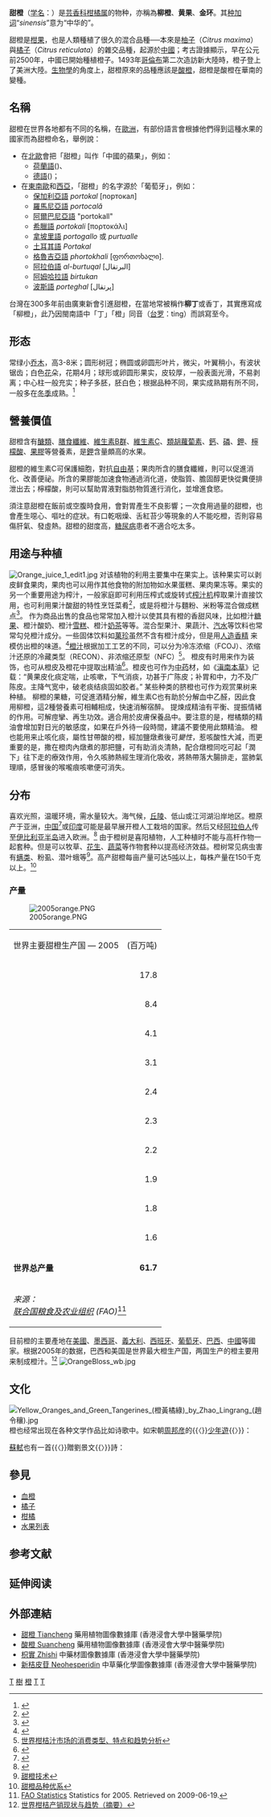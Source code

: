 {{distinguish|橙色}}
{{ctm}}
{{Speciesbox
| name = 橙
| image = OrangeBloss wb.jpg
| image_alt = Oranges on a tree
| genus = Citrus
| species = sinensis
| authority = ([[L.|L.]]) {{tsl|en|Osbeck||Osbeck}}, 1765{{r|theplantlist|GRIN}}
|synonyms=*''Citrus'' × ''sinensis''<br>{{small|(L.) Osbeck, 1765}}
}}

'''甜橙'''（[[学名|学名]]：{{lang|la|''Citrus sinensis''}}）是[[芸香科|芸香科]][[柑橘属|柑橘属]]的物种{{r|theplantlist|GRIN}}，亦稱為'''柳橙'''、'''黄果'''、'''金环'''。其[[种加词|种加词]]“''sinensis''”意为“中华的”。

甜橙是[[柑果|柑果]]，也是人類種植了很久的混合品種──本來是[[柚子|柚子]]（''Citrus maxima''）與[[橘子|橘子]]（''Citrus reticulata''）的雜交品種，起源於[[中國|中國]]；考古證據顯示，早在公元前2500年，中國已開始種植橙子。1493年[[哥倫布|哥倫布]]第二次造訪新大陸時，橙子登上了美洲大陸。[[生物學|生物學]]的角度上，甜橙原來的品種應該是[[酸橙|酸橙]]，甜橙是酸橙在華南的變種。

== 名稱 ==

甜橙在世界各地都有不同的名稱，在[[歐洲|歐洲]]，有部份語言會根據他們得到這種水果的國家而為甜橙命名，舉例說：
* 在[[北歐|北歐]]會把「甜橙」叫作「中國的蘋果」，例如：
** [[荷蘭語|荷蘭語]]({{lang|nl|''Sinaasappel''}})、
** [[德語|德語]]({{lang|de|''Apfelsine''}})；
* 在[[東南歐|東南歐]]和[[西亞|西亞]]，「甜橙」的名字源於「葡萄牙」，例如：
** [[保加利亞語|保加利亞語]] ''portokal'' [портокал]
** [[羅馬尼亞語|羅馬尼亞語]] ''portocală''
** [[阿爾巴尼亞語|阿爾巴尼亞語]] "portokall"
** [[希臘語|希臘語]] ''portokali'' [πορτοκάλι]
** [[拿坡里語|拿坡里語]] ''portogallo'' 或 ''purtualle''
** [[土耳其語|土耳其語]] ''Portakal''
** [[格魯吉亞語|格魯吉亞語]] ''phortokhali'' [ფორთოხალი].
** [[阿拉伯語|阿拉伯語]] ''al-burtuqal'' [البرتقال]
** [[阿姆哈拉語|阿姆哈拉語]] ''birtukan''
** [[波斯語|波斯語]] ''porteghal'' [پرتقال]

台灣在300多年前由廣東新會引進甜橙，在當地常被稱作'''柳丁'''或香丁，其實應寫成「柳橙」，此乃因閩南語中「丁」「橙」同音（[[台罗|台罗]]：ting）而誤寫至今。

== 形态 ==
常绿小[[乔木|乔木]]，高3-8米；圆形树冠；椭圆或卵圆形叶片，微尖，叶翼稍小，有波状锯齿；白色[[花|花]]朵，花期4月；球形或卵圆形果实，皮较厚，一般表面光滑，不易剥离；中心柱一般充实；种子多胚，胚白色；根据品种不同，果实成熟期有所不同，一般多在[[冬季|冬季]]成熟。<ref>{{Cite web |url=http://www.tcmlib.com/zy/html43/showdetail-343237312ce7949ce6a9992c7a79.html |title=甜橙 |access-date=2009-06-30 |archive-date=2011-07-08 |archive-url=https://web.archive.org/web/20110708132101/http://www.tcmlib.com/zy/html43/showdetail-343237312ce7949ce6a9992c7a79.html |dead-url=no }}</ref>

== 營養價值 ==
{{营养值 | name=生橙 | water =86.75 g| kJ =197| protein =0.94 g| fat =0.12 g| carbs =11.75 g| fiber =2.4 g| sugars =9.35 g| calcium_mg =40| iron_mg =0.1| magnesium_mg =10| phosphorus_mg =14| potassium_mg =181| sodium_mg =0| zinc_mg =0.07| manganese_mg =0.025| selenium_μg =0.5| vitC_mg =53.2| thiamin_mg =0.087| riboflavin_mg =0.04| niacin_mg =0.282| pantothenic_mg =0.25| vitB6_mg=0.06| folate_ug =30| choline_mg =8.4| vitB12_ug =0| vitA_ug =11| betacarotene_ug =71| lutein_ug =129| vitE_mg =0.18| vitD_iu =0| vitK_ug =0| satfat =0.015 g| monofat =0.023 g| polyfat =0.025 g| tryptophan =0.009 g| threonine =0.015 g| isoleucine =0.025 g| leucine =0.023 g| lysine =0.047 g| methionine =0.02 g| cystine =0.01 g| phenylalanine =0.031 g| tyrosine =0.016 g| valine =0.04 g| arginine =0.065 g| histidine =0.018 g| alanine =0.05 g| aspartic acid =0.114 g| glutamic acid =0.094 g| glycine =0.094 g| proline =0.046 g| serine =0.032 g| right=1 | source_usda=1 }}
甜橙含有[[醣類|醣類]]、[[膳食纖維|膳食纖維]]、[[維生素B群|維生素B群]]、[[維生素C|維生素C]]、[[類胡蘿蔔素|類胡蘿蔔素]]、[[鈣|鈣]]、[[磷|磷]]、[[鉀|鉀]]、[[檸檬酸|檸檬酸]]、[[果膠|果膠]]等營養素，是[[鉀|鉀]]含量頗高的水果。

甜橙的維生素C可保護細胞，對抗[[自由基|自由基]]；果肉所含的膳食纖維，則可以促進消化、改善便祕。所含的果膠能加速食物通過消化道，使脂質、膽固醇更快從糞便排泄出去；檸檬酸，則可以幫助胃液對脂肪物質進行消化，並增進食慾。

須注意甜橙在飯前或空腹時食用，會對胃產生不良影響；一次食用過量的甜橙，也會產生噁心、嘔吐的症狀。有口乾咽燥、舌紅苔少等現象的人不能吃橙，否則容易傷肝氣、發虛熱。甜橙的甜度高，[[糖尿病|糖尿病]]患者不適合吃太多。

== 用途与种植 ==
[[File:Orange_juice_1_edit1.jpg|thumb]]
对该植物的利用主要集中在果实上。该种果实可以剥皮鲜食果肉，果肉也可以用作其他食物的附加物如水果蛋糕、果肉果冻等。果实的另一个重要用途为榨汁，一般家庭即可利用压榨式或旋转式[[榨汁机|榨汁机]]榨取果汁直接饮用，也可利用果汁酸甜的特性烹饪菜肴<ref>{{Cite web |url=http://sh.sina.com.cn/citylink/en/e/2009-04-29/131929040.html |title=省时又讨巧的节日菜肴 橙汁鳕鱼(组图) |access-date=2009-06-30 |archive-date=2013-03-15 |archive-url=https://web.archive.org/web/20130315015117/http://sh.sina.com.cn/citylink/en/e/2009-04-29/131929040.html |dead-url=no }}</ref>，或是将橙汁与麵粉、米粉等混合做成糕点<ref>{{Cite web |url=http://www.gdls.gov.cn/main_v2_2/contentfiles/detail.jsp?dparam=resagritech&infoid=185189 |title=小米菜肴: 橙汁小米糕 |access-date=2009-06-30 |archive-date=2020-04-19 |archive-url=https://web.archive.org/web/20200419111929/http://www.gdls.gov.cn/main_v2_2/contentfiles/detail.jsp?dparam=resagritech&infoid=185189 |dead-url=yes }}</ref>。
作为商品出售的食品也常常加入橙汁以使其具有橙的香甜风味，比如橙汁[[糖果|糖果]]、橙汁酸奶、橙汁[[雪糕|雪糕]]、橙汁[[奶茶|奶茶]]等等。混合型果汁、果蔬汁、[[汽水|汽水]]等饮料也常常勾兑橙汁成分。一些固体饮料如[[菓珍|菓珍]]虽然不含有橙汁成分，但是用[https://en.wikipedia.org/wiki/Flavor#Flavor_creation 人造香精] {{Wayback|url=https://en.wikipedia.org/wiki/Flavor#Flavor_creation |date=20210413122042 }}来模仿出橙的味道。<ref>{{Cite web |url=http://health.gog.com.cn/system/2009/06/24/010590889.shtml |title=果珍是不折不扣人造物 |access-date=2009-06-30 |archive-date=2011-11-23 |archive-url=https://web.archive.org/web/20111123092152/http://health.gog.com.cn/system/2009/06/24/010590889.shtml |dead-url=no }}</ref>[[橙汁|橙汁]]根据加工工艺的不同，可以分为冷冻浓缩（FCOJ）、浓缩汁还原的冷藏类型（RECON）、非浓缩还原型（NFC）<ref>[http://www.cric.cn/show-3315-1.html 世界柑桔汁市场的消费类型、特点和趋势分析]{{dead link|date=2018年1月 |bot=InternetArchiveBot |fix-attempted=yes }}</ref>。
橙皮有时用来作为装饰，也可从橙皮及橙花中提取出精油<ref>{{Cite web |url=http://www.8235.cn/library/detail_dfjy.php?id=108 |title=甜橙 Orange |access-date=2009-06-30 |archive-url=https://web.archive.org/web/20081222190202/http://www.8235.cn/library/detail_dfjy.php?id=108 |archive-date=2008-12-22 |dead-url=yes }}</ref>。橙皮也可作为[[中药|中药]]材，如《[[滇南本草|滇南本草]]》记载：“黄果皮化痰定喘，止咳嗽，下气消痰，功甚于广陈皮；补胃和中，力不及广陈皮。主降气宽中，破老痰结痰固如胶者。” 某些种类的脐橙也可作为观赏果树来种植。
柳橙的果糖，可促進酒精分解，維生素C也有助於分解血中乙醛，因此食用柳橙，這2種營養素可相輔相成，快速消解宿醉。
提煉成精油有平衡、提振情緒的作用。可解痙攣、再生功效。適合用於皮膚保養品中。要注意的是，柑橘類的精油會增加對日光的敏感度，如果在戶外待一段時間，建議不要使用此類精油。
橙也能用来止咳化痰，屬性甘帶酸的橙，經加鹽燉煮後可''變性''，惹咳酸性大減，而更重要的是，撒在橙肉內燉煮的那把鹽，可有助消炎清熱，配合燉橙同吃可起「潤下」往下走的療效作用，令久咳肺熱經生理消化吸收，將熱帶落大腸排走，當肺氣理順，感冒後的喉嚨痕咳嗽便可消失。

==分布==
喜欢光照，温暖环境，需水量较大。海气候，[[丘陵|丘陵]]、低山或江河湖沿岸地区。橙原产于亚洲，[[中国|中国]]<ref>{{Cite web |url=http://www.cndsw.cn/Article/ShowArticle.asp?ArticleID=850 |title=中国文化与外来作物：以水果为例 |access-date=2009-06-30 |archive-date=2020-06-17 |archive-url=https://web.archive.org/web/20200617144350/http://www.cndsw.cn/Article/ShowArticle.asp?ArticleID=850 |dead-url=yes }}</ref>或[[印度|印度]]可能是最早展开橙人工栽培的国家。然后又经[[阿拉伯人|阿拉伯人]]传至[[伊比利亚半岛|伊比利亚半岛]]进入欧洲。<ref>{{Cite web |url=http://www.historyofthings.com/history-of-orange-fruit |title=history of Orange Fruit |access-date=2009-06-30 |archive-date=2021-01-04 |archive-url=https://web.archive.org/web/20210104140538/https://www.historyofthings.com/history-of-orange-fruit |dead-url=no }}</ref>
由于橙树是喜阳植物，人工种植时不能与高杆作物一起套种。但是可以牧草、[[花生|花生]]、[[蔬菜|蔬菜]]等作物套种以提高经济效益。橙树常见病虫害有[[螨类|螨类]]、粉虱、潜叶蛾等<ref>[http://218.89.135.246:98/Article/ShowArticle.asp?ArticleID=355 甜橙技术]{{dead link|date=2018年1月 |bot=InternetArchiveBot |fix-attempted=yes }}</ref>。高产甜橙每亩产量可达5[[吨|吨]]以上，每株产量在150千克以上。<ref>[http://www.zhbgs.com/image/article/articles/XYPZ/246.html 甜橙品种优系]{{dead link|date=2018年1月 |bot=InternetArchiveBot |fix-attempted=yes }}</ref>

===产量===
[[File:2005orange.PNG|thumb]]
{| class="wikitable" border="1"
|-
|世界主要甜橙生产国 — 2005 || (百万吨)
|-
| {{BRA}} || align="right" | 17.8
|-
| {{USA}} || align="right" | 8.4
|-
| {{MEX}} || align="right" | 4.1
|-
| {{IND}} || align="right" | 3.1
|-
| {{PRC}} || align="right" | 2.4
|-
| {{ESP}} || align="right" | 2.3
|-
| {{ITA}} || align="right" | 2.2
|-
| {{IRN}} || align="right" | 1.9
|-
| {{EGY}} || align="right" | 1.8
|-
| {{PAK}} || align="right" | 1.6
|-
|'''世界总产量''' || align="right" | '''61.7'''
|-
|colspan=2|''来源：<br />[[联合国粮食及农业组织|联合国粮食及农业组织]] (FAO)''<ref>[http://www.fao.org/es/ess/top/commodity.html?lang=en&item=490&year=2005 FAO Statistics] {{Wayback|url=http://www.fao.org/es/ess/top/commodity.html?lang=en&item=490&year=2005 |date=20120126160443 }} Statistics for 2005. Retrieved on 2009-06-19.</ref>
|}
目前橙的主要產地在[[美國|美國]]、[[墨西哥|墨西哥]]、[[義大利|義大利]]、[[西班牙|西班牙]]、[[葡萄牙|葡萄牙]]、[[巴西|巴西]]、[[中國|中國]]等國家。根据2005年的数据，巴西和美国是世界最大橙生产国，两国生产的橙主要用来制成橙汁。<ref>[http://www.lsorange.gov.cn/chinese/Article.asp?id=123&ChannelID=44 世界柑桔产销现状与趋势（摘要）]{{dead link|date=2018年1月 |bot=InternetArchiveBot |fix-attempted=yes }}</ref>
[[File:OrangeBloss_wb.jpg|thumb]]

== 文化 ==
[[File:Yellow_Oranges_and_Green_Tangerines_(橙黃橘綠)_by_Zhao_Lingrang_(趙令穰).jpg|thumb]]
橙也经常出现在各种文学作品比如诗歌中。如宋朝[[周邦彦|周邦彦]]的{{〈}}[[少年遊|少年遊]]{{〉}}：

{{Cquote|-{并}-刀如水，吳鹽勝雪，纖指破新橙。<br />錦幄初溫，獸香不斷，相對坐調笙。<br />低聲問：向誰行宿？城上已三更。<br />馬滑霜濃，不如休去，直是少人行}}

[[蘇軾|蘇軾]]也有一首{{〈}}贈劉景文{{〉}}詩：
{{Cquote|荷盡已無擎雨蓋，菊殘猶有傲霜枝。<br />一年好景君須記，最是橙黃橘綠時。}}

== 參見 ==
*[[血橙|血橙]]
*[[橘子|橘子]]
*[[柑橘|柑橘]]
*[[水果列表|水果列表]]

==参考文献==
{{reflist|refs=
<ref name=theplantlist>[http://www.theplantlist.org/tpl1.1/record/tro-50149358 ''Citrus sinensis'' (L.) Osbeck] {{Wayback|url=http://www.theplantlist.org/tpl1.1/record/tro-50149358 |date=20210116062940 }}. In: ''The Plant List'' (2013). Version 1.1. Published on the Internet; http://www.theplantlist.org/ {{Wayback|url=http://www.theplantlist.org/ |date=20190523171514 }} [2017-9-5].</ref>
<ref name=GRIN>{{citation |url=http://www.ars-grin.gov/cgi-bin/npgs/html/taxon.pl?10782 |title=USDA GRIN Taxonomy |accessdate=2015-09-29 |archive-date=2015-09-24 |archive-url=https://web.archive.org/web/20150924133709/http://www.ars-grin.gov/cgi-bin/npgs/html/taxon.pl?10782 |dead-url=no }}</ref>
}}

== 延伸阅读 ==
{{Wikisource further reading}}
{{commons category|Oranges|橙}}
{{wikispecies|Citrus sinensis}}

==外部連結==
* [http://libproject.hkbu.edu.hk/was40/detail?lang=ch&channelid=1288&searchword=herb_id=D01352 甜橙 Tiancheng] {{Wayback|url=http://libproject.hkbu.edu.hk/was40/detail?lang=ch&channelid=1288&searchword=herb_id=D01352 |date=20190607025457 }} 藥用植物圖像數據庫 (香港浸會大學中醫藥學院) {{zh}}{{en}} 
* [http://libproject.hkbu.edu.hk/was40/detail?lang=ch&channelid=1288&searchword=herb_id=D00049 酸橙 Suancheng] {{Wayback|url=http://libproject.hkbu.edu.hk/was40/detail?lang=ch&channelid=1288&searchword=herb_id=D00049 |date=20161109153135 }} 藥用植物圖像數據庫 (香港浸會大學中醫藥學院) {{zh}}{{en}} 
* [http://libproject.hkbu.edu.hk/was40/detail?channelid=47953&searchword=pid=B00223 枳實 Zhishi] {{Wayback|url=http://libproject.hkbu.edu.hk/was40/detail?channelid=47953&searchword=pid=B00223 |date=20200417035702 }} 中藥材圖像數據庫 (香港浸會大學中醫藥學院)  {{zh}}{{en}} 
* [http://libproject.hkbu.edu.hk/was40/detail?channelid=22253&lang=cht&searchword=code=P00030 新桔皮苷 Neohesperidin] {{Wayback|url=http://libproject.hkbu.edu.hk/was40/detail?channelid=22253&lang=cht&searchword=code=P00030 |date=20200417035710 }} 中草藥化學圖像數據庫 (香港浸會大學中醫藥學院) {{zh}}{{en}}

{{Citrus}}
{{taxonbar}}

[[Category:柑橘屬|T]]
[[Category:藥用植物|樹]]
[[Category:橙|]]
[[Category:卡尔·林奈命名的生物分类|T]]
[[Category:1765年描述的植物|T]]